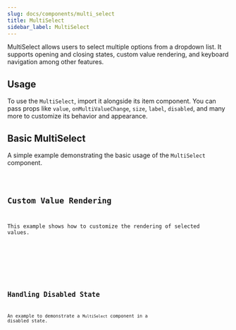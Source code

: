```yaml
---
slug: docs/components/multi_select
title: MultiSelect
sidebar_label: MultiSelect
---
```


MultiSelect allows users to select multiple options from a dropdown list. It supports opening and closing states, custom value rendering, and keyboard navigation among other features.

## Usage

To use the `MultiSelect`, import it alongside its item component. You can pass props like `value`, `onMultiValueChange`, `size`, `label`, `disabled`, and many more to customize its behavior and appearance.



## Basic MultiSelect

A simple example demonstrating the basic usage of the `MultiSelect` component.


<CodeSample>
    <MultiSelectBasicDemo/>
</CodeSample>

<Code code={MultiSelectBasicSource} lang="tsx" />

## Custom Value Rendering

This example shows how to customize the rendering of selected values.


<CodeSample>
    <MultiSelectCustomRenderDemo/>
</CodeSample>

<Code code={MultiSelectCustomRenderSource} lang="tsx" />

## Handling Disabled State

An example to demonstrate a `MultiSelect` component in a disabled state.


<CodeSample>
    <MultiSelectDisabledDemo/>
</CodeSample>

<Code code={MultiSelectDisabledSource} lang="tsx" />
